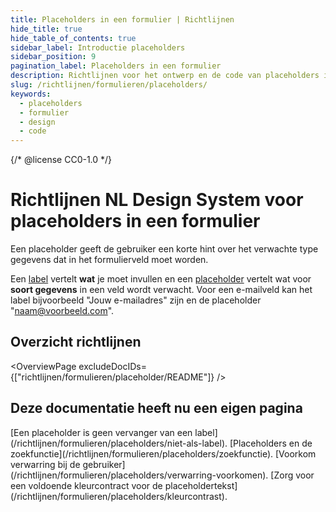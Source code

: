```yaml
---
title: Placeholders in een formulier | Richtlijnen
hide_title: true
hide_table_of_contents: true
sidebar_label: Introductie placeholders
sidebar_position: 9
pagination_label: Placeholders in een formulier
description: Richtlijnen voor het ontwerp en de code van placeholders in een formulier.
slug: /richtlijnen/formulieren/placeholders/
keywords:
  - placeholders
  - formulier
  - design
  - code
---
```


{/* @license CC0-1.0 */}


# Richtlijnen NL Design System voor placeholders in een formulier

Een placeholder geeft de gebruiker een korte hint over het verwachte type gegevens dat in het formulierveld moet worden.

Een [label](/richtlijnen/formulieren/labels/) vertelt **wat** je moet invullen en een [placeholder](https://developer.mozilla.org/en-US/docs/Web/HTML/Attributes/placeholder) vertelt wat voor **soort gegevens** in een veld wordt verwacht. Voor een e-mailveld kan het label bijvoorbeeld "Jouw e-mailadres" zijn en de placeholder "naam@voorbeeld.com".

## Overzicht richtlijnen

<OverviewPage excludeDocIDs={["richtlijnen/formulieren/placeholder/README"]} />

## Deze documentatie heeft nu een eigen pagina

<FragmentRedirect id="een-placeholder-is-geen-vervanger-van-een-label">
  [Een placeholder is geen vervanger van een label](/richtlijnen/formulieren/placeholders/niet-als-label).
</FragmentRedirect>
<FragmentRedirect id="placeholders-en-de-zoekfunctie">
  [Placeholders en de zoekfunctie](/richtlijnen/formulieren/placeholders/zoekfunctie).
</FragmentRedirect>
<FragmentRedirect id="voorkom-verwarring-bij-de-gebruiker">
  [Voorkom verwarring bij de gebruiker](/richtlijnen/formulieren/placeholders/verwarring-voorkomen).
</FragmentRedirect>
<FragmentRedirect id="zorg-voor-een-goed-kleurcontrast-van-de-placeholdertekst">
  [Zorg voor een voldoende kleurcontract voor de placeholdertekst](/richtlijnen/formulieren/placeholders/kleurcontrast).
</FragmentRedirect>

<FooterInfo />
